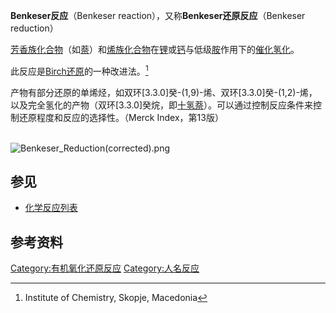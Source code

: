 '''Benkeser反应'''（Benkeser reaction），又称'''Benkeser还原反应'''（Benkeser reduction）

[[芳香族化合物|芳香族化合物]]（如[[萘|萘]]）和[[烯族化合物|烯族化合物]]在[[锂|锂]]或[[钙|钙]]与低级[[胺|胺]]作用下的[[催化氢化|催化氢化]]。

此反应是[[Birch还原|Birch还原]]的一种改进法。<ref>{{cite web |url=http://www.pmf.ukim.edu.mk/PMF/Chemistry/reactions/birch.htm |title=存档副本 |accessdate=2008-09-15 |deadurl=yes |archiveurl=https://web.archive.org/web/20090107123950/http://www.pmf.ukim.edu.mk/PMF/Chemistry/reactions/birch.htm |archivedate=2009-01-07 }} Institute of Chemistry, Skopje, Macedonia</ref>

产物有部分还原的单烯烃，如双环[3.3.0]癸-(1,9)-烯、双环[3.3.0]癸-(1,2)-烯，以及完全氢化的产物（双环[3.3.0]癸烷，即[[十氢萘|十氢萘]]）。可以通过控制反应条件来控制还原程度和反应的选择性。（Merck Index，第13版）

<br />
[[Image:Benkeser_Reduction(corrected).png|frame]]

==参见==
*[[化学反应列表|化学反应列表]]

==参考资料==
{{Reflist}}

[[Category:有机氧化还原反应|Category:有机氧化还原反应]]
[[Category:人名反应|Category:人名反应]]